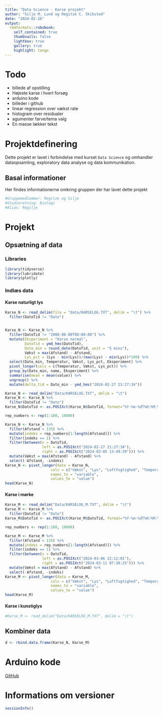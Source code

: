 ```yaml
---
title: "Data Science - Karse projekt"
author: "Silje M. Lund og Regitze C. Skibsted"
date: "2024-02-26"
output: 
  rmdformats::robobook:
    self_contained: true
    thumbnails: false
    lightbox: true
    gallery: true
    highlight: tango
---
```


# Todo

-   billede af opstilling
-   Højeste karse i hvert forsøg
-   arduino kode
-   billeder i github
-   linear regression over vækst rate
-   histogram over residualer
-   agumenter farve/tema valg
-   En masse lækker tekst


# Projektdefinering

Dette projekt er lavet i forbindelse med kurset `Data Science` og omhandler dataopsamling, exploratory data analyse og data kommunikation.

## Basal informationer

Her findes informationerne omkring gruppen der har lavet dette projekt

```r
#Gruppemedlemmer: Regitze og Silje
#Studieretning: Biologi
#Alias: Regilje
```

# Projekt

## Opsætning af data

### Libraries

```r
library(tidyverse)
library(lubridate)
library(plotly)
```

### Indlæs data
#### Karse naturligt lys
```r
Karse_N <- read_delim(file = "data/KARSELOG.TXT", delim = "\t") %>% 
  filter(DatoTid != "Dato")


Karse_N <- Karse_N %>% 
  filter(DatoTid != "2000-00-00T00:00:00") %>% 
  mutate(Eksperiment = "Karse normal",
         DatoTid = ymd_hms(DatoTid),
         Dato_min = round_date(DatoTid, unit = "5 mins"),
         Vækst = max(Afstand) - Afstand,
         Lys_pct = (Lys - min(Lys))/(max(Lys) - min(Lys))*100) %>% 
  select(Dato_min, Temperatur, Vækst, Lys_pct, Eksperiment) %>% 
  pivot_longer(cols = c(Temperatur, Vækst, Lys_pct)) %>% 
  group_by(Dato_min, name, Eksperiment) %>% 
  summarise(mean = mean(value)) %>% 
  ungroup() %>% 
  mutate(delta_tid = Dato_min - ymd_hms("2024-02-27 21:27:34"))
```








```r
Karse_N <- read_delim("Data/KARSELOG.TXT", delim = "\t")
Karse_N <- Karse_N %>%
  filter(DatoTid != "Dato")
Karse_N$DatoTid <- as.POSIXct(Karse_N$DatoTid, format="%Y-%m-%dT%H:%M:%OS", tz = "UTC")

rep_numbers <- rep(1:180, 10000)

Karse_N <- Karse_N %>% 
  filter(Afstand < 135) %>% 
  mutate(indeks = rep_numbers[1:length(Afstand)]) %>%
  filter(indeks == 1) %>%
  filter(between(x = DatoTid, 
                 left = as.POSIXct("2024-02-27 21:27:34"), 
                 right = as.POSIXct("2024-03-05 13:49:39"))) %>%
  mutate(Vækst = max(Afstand) - Afstand) %>%
  select(-Afstand, -indeks)
Karse_N <- pivot_longer(data = Karse_N, 
                     cols = c("Vækst", "Lys", "Luftfugtighed", "Temperatur"),
                     names_to = "variable",
                     values_to = "value")
head(Karse_N)
```
#### Karse i mørke
```r
Karse_M <- read_delim("Data/KARSELOG_M.TXT", delim = "\t")
Karse_M <- Karse_M %>%
  filter(DatoTid != "Dato")
Karse_M$DatoTid <- as.POSIXct(Karse_M$DatoTid, format="%Y-%m-%dT%H:%M:%OS", tz = "UTC")

rep_numbers <- rep(1:180, 10000)

Karse_M <- Karse_M %>% 
  filter(Afstand < 135) %>% 
  mutate(indeks = rep_numbers[1:length(Afstand)]) %>%
  filter(indeks == 1) %>%
  filter(between(x = DatoTid, 
                 left = as.POSIXct("2024-03-06 22:12:01"), 
                 right = as.POSIXct("2024-03-11 07:38:25"))) %>%
  mutate(Vækst = max(Afstand) - Afstand) %>%
  select(-Afstand, -indeks)
Karse_M <- pivot_longer(data = Karse_M, 
                     cols = c("Vækst", "Lys", "Luftfugtighed", "Temperatur"),
                     names_to = "variable",
                     values_to = "value")
head(Karse_M)
```

#### Karse i kunstiglys
```r
#Karse_M <- read_delim("Data/KARSELOG_M.TXT", delim = "\t")
```

## Kombiner data
```r
d <- rbind.data.frame(Karse_N, Karse_M)
```














# Arduino kode

[GitHub](https://github.com/SiaLemons/Karse_DS2024)

# Informations om versioner

```r
sessionInfo()
```
